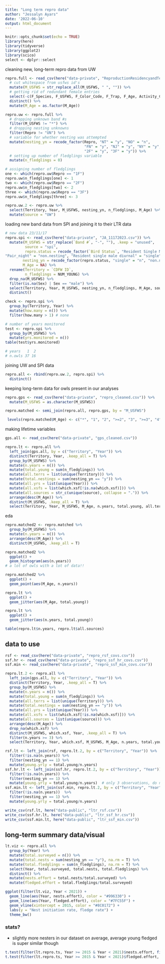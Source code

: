 ---
title: "Long term repro data"
author: "Jessalyn Ayars"
date: '2022-06-10'
output: html_document
---

```{r setup, include=FALSE}
knitr::opts_chunk$set(echo = TRUE)
library(here)
library(tidyverse)
library(ggplot2)
library(scico)
select <- dplyr::select
```

cleaning new, long-term repro data from UW
```{r}
repro.full <- read_csv(here("data-private", "ReproductionResidencyandTerritoryCenter.csv")) %>%
  # cut whitespace from usfws id's
  mutate(M_USFWS = str_replace_all(M_USFWS, " ", "")) %>%
  # getting rid of redundant female entries
  select(-c(F_Species, F_USFWS, F_Color_Code, F_Trap, F_Age, Activity_Center_Date, Comments)) %>%
  distinct() %>%
  mutate(M_Age = as.factor(M_Age))

repro.uw <- repro.full %>%
  # dropping unknown band #s
  filter(M_USFWS != "*") %>%
  # dropping nesting unknowns 
  filter(Repro != "UN") %>%
  # variable for whether nesting was attempted
  mutate(nesting_yn = recode_factor(Repro, "NT" = "y", "NO" = "n", 
                                    "FN" = "y", "NJ" = "y", "NY" = "y", "1F" = "y", 
                                    "2F" = "y", "3F" = "y")) %>%
  # setting up number of fledglings variable
  mutate(n_fledglings = 0) 

# assigning number of fledglings
one <- which(repro.uw$Repro == "1F")
repro.uw$n_fledglings[one] <- 1
two <- which(repro.uw$Repro == "2F")
repro.uw$n_fledglings[two] <- 2
three <- which(repro.uw$Repro == "3F")
repro.uw$n_fledglings[three] <- 3

repro.uw.2 <- repro.uw %>%
  select(Territory, Year, M_USFWS, nesting_yn, n_fledglings, M_Age) %>%
  mutate(source = "UW")
```

loading new band data from SPI and joining it to their LTR data
```{r}
# new data 23/11/17
repro.spi <- read_csv(here("data-private", "JA_11172023.csv")) %>%
  mutate(M_USFWS = str_replace(`Band #`, "-", ""), .keep = "unused",
         source = "spi",
         repro.status = recode_factor(`Bird Status`, "Resident Single Male" = "single", "Pair"  = "non.nesting", "Single"  = "single", "Pair_diurnal"  = "non.nesting", "Reproductive Pair" = "successful.nest",  "Nesting Pair"  = "failed.nest",  "Absent"  = "absent", "Reproductive pair" = "successful.nest",  "Resident Single Unknown" = "single", "Pair - 2 birds" = "non.nesting", "Absent Quieted" = "absent", "Resident Single Female" = "single",
"Pair_night" = "non.nesting", "Resident single male diurnal" = "single"),
        nesting_yn = recode_factor(repro.status, "single" = "n", "non.nesting" = "n", "successful.nest" = "y", "failed.nest" = "y", "absent" = "n"),
        M_Age = NA) %>%
  rename(Territory = `CDFW ID`,
         n_fledglings = NUM_YOUNG) %>% 
  drop_na(M_USFWS) %>%
  filter(is.na(Sex) | Sex == "male") %>%
  select(Territory, Year, M_USFWS, nesting_yn, n_fledglings, M_Age, source) %>%
  distinct()

check <- repro.spi %>%
  group_by(Territory, Year) %>%
  mutate(how.many = n()) %>%
  filter(how.many > 1) # none

# number of years monitored
test <- repro.spi %>%
  group_by(M_USFWS) %>%
  mutate(yrs.monitored = n()) 
table(test$yrs.monitored)

# years   1  2 
# n.owls 37 16
```

joining UW and SPI data
```{r}
repro.all <- rbind(repro.uw.2, repro.spi) %>%
  distinct()
```

keeping long-term data for owls present in our analyses
```{r}
repro.gps <- read_csv(here("data-private", "repro_cleaned.csv")) %>%
  mutate(M_USFWS = as.character(M_USFWS)) 

repro.matched <- semi_join(repro.all, repro.gps, by = "M_USFWS") 

 levels(repro.matched$M_Age) <- c("*", "1", "2", ">=2", "3", ">=3", "4", ">=4", "5", ">=5", "6", ">=6", "7", ">=7", "8", ">=8", "9", ">=9", "10", ">=10", "11", ">=11", "12", ">=12", "13", ">=13", "14", ">=14", "15", ">=15", "16", ">=16", "17", ">=17", "18", ">=18")
```

making lifetime variables
```{r}
gps.all <- read_csv(here("data-private", "gps_cleaned.csv"))

repro.lt <- repro.all %>%
  left_join(gps.all, by = c("Territory", "Year")) %>%
  distinct(Territory, Year, .keep_all = T) %>%
  group_by(M_USFWS) %>% 
  mutate(n.years = n()) %>%
  mutate(total.young = sum(n_fledglings)) %>%
  mutate(all.terrs = list(unique(Territory))) %>%
  mutate(total.nestings = sum(nesting_yn == "y")) %>%
  mutate(all.yrs = list(unique(Year))) %>%
  mutate(all.xsfs = list(which.xsf[!is.na(which.xsf)])) %>%
  mutate(all.sources = str_c(unique(source), collapse = ".")) %>%
  arrange(desc(M_Age)) %>%
  distinct(M_USFWS, .keep_all = T) %>%
  select(Territory, Year, M_USFWS, M_Age, n.years, total.young, all.terrs, total.nestings, all.yrs, all.xsfs, all.sources)
```

eda
```{r}
repro.matched2 <- repro.matched %>%
  group_by(M_USFWS) %>% 
  mutate(n.years = n()) %>%
  arrange(desc(M_Age)) %>%
  distinct(M_USFWS, .keep_all = T)

repro.matched2 %>%
  ggplot() +
  geom_histogram(aes(n.years))
# a lot of owls with a lot of data!!

repro.matched2 %>%
  ggplot() +
  geom_point(aes(M_Age, n.years))

repro.lt %>%
  ggplot() +
  geom_jitter(aes(M_Age, total.young))

repro.lt %>%
  ggplot() +
  geom_jitter(aes(n.years, total.young))

table(repro.lt$n.years, repro.lt$all.sources) 
```


## data to use
```{r}
rsf <- read_csv(here("data-private", "repro_rsf_covs.csv"))
ssf.hr <- read_csv(here("data-private", "repro_ssf_hr_covs.csv"))
ssf.min <- read_csv(here("data-private", "repro_ssf_min_covs.csv"))

repro.lt.2 <- repro.all %>%
  left_join(gps.all, by = c("Territory", "Year")) %>%
  distinct(Territory, Year, .keep_all = T) %>%
  group_by(M_USFWS) %>% 
  mutate(n.years = n()) %>%
  mutate(total.young = sum(n_fledglings)) %>%
  mutate(all.terrs = list(unique(Territory))) %>%
  mutate(total.nestings = sum(nesting_yn == "y")) %>%
  mutate(all.yrs = list(unique(Year))) %>%
  mutate(all.xsfs = list(which.xsf[!is.na(which.xsf)])) %>%
  mutate(all.sources = list(unique(source))) %>%
  arrange(desc(M_Age)) %>%
  drop_na(which.xsf) %>%
  distinct(M_USFWS, which.xsf, Year, .keep_all = T) %>%
  filter(n.years >= 3) %>%
  select(Territory, Year, which.xsf, M_USFWS, M_Age, n.years, total.young, all.terrs, total.nestings, all.yrs, all.xsfs, all.sources)

rsf.lt <- left_join(rsf, repro.lt.2, by = c("Territory", "Year")) %>%
  filter(!is.na(n.years)) %>%
  filter(nesting_yn == 1) %>%
  mutate(young.yrly = total.young/n.years) 
ssf.hr.lt <- left_join(ssf.hr, repro.lt.2, by = c("Territory", "Year")) %>%
  filter(!is.na(n.years)) %>%
  filter(nesting_yn == 1) %>%
  mutate(young.yrly = total.young/n.years)  # only 3 observations, do not model
ssf.min.lt <- left_join(ssf.min, repro.lt.2, by = c("Territory", "Year")) %>%
  filter(!is.na(n.years))  %>%
  filter(nesting_yn == 1) %>%
  mutate(young.yrly = total.young/n.years) 

write_csv(rsf.lt, here("data-public", "ltr_rsf.csv"))
write_csv(ssf.hr.lt, here("data-public", "ltr_ssf_hr.csv"))
write_csv(ssf.min.lt, here("data-public", "ltr_ssf_min.csv")) 
```

## long-term summary data/visual
```{r}
lt.viz <- repro.all %>%
  group_by(Year) %>%
  mutate(total.surveyed = n()) %>%
  mutate(total.nests = sum(nesting_yn == "y"), na.rm = T) %>%
  mutate(total.fledglings = sum(n_fledglings), na.rm = T) %>% 
  select(Year, total.surveyed, total.nests, total.fledglings) %>%
  distinct() %>%
  mutate(nests.effort = total.nests/total.surveyed) %>%
  mutate(fledged.effort = total.fledglings/total.surveyed)

ggplot(filter(lt.viz, Year < 2021)) +
  geom_line(aes(Year, nests.effort), color = "#996330") +
  geom_line(aes(Year, fledged.effort), color = "#7FC55F") +
  geom_vline(xintercept = 2015, color = "#8C0172") +
  labs(y = "Nest initiation rate, fledge rate") +
  theme_bw() 
```

### stats?
- slightly more nesters in our dataset on average, average young fledged is super similar though
```{r}
t.test(filter(lt.repro.ts, Year >= 2015 & Year < 2021)$nests.effort, filter(lt.repro.ts, Year < 2015)$nests.effort)
t.test(filter(lt.repro.ts, Year >= 2015 & Year < 2021)$fledged.effort, filter(lt.repro.ts, Year < 2015)$fledged.effort)
```

